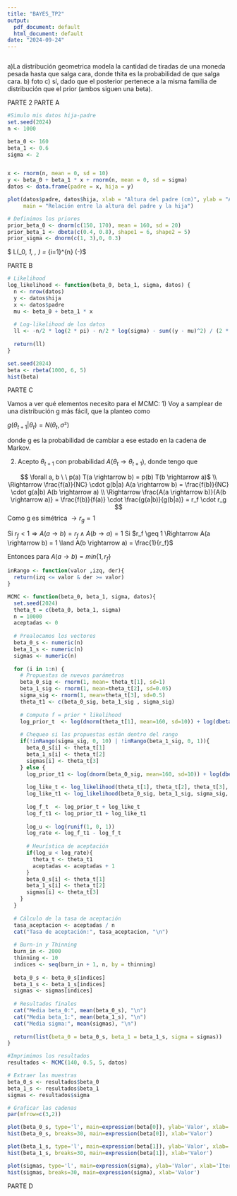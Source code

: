 ```yaml
---
title: "BAYES_TP2"
output:
  pdf_document: default
  html_document: default
date: "2024-09-24"
---
```


```r

```
a)La distribución geometrica modela la cantidad de tiradas de una moneda pesada hasta que salga cara, donde thita es la probabilidad de que salga cara. 
b) foto
c) sí, dado que el posterior pertenece a la misma familia de distribución que el prior (ambos siguen una beta).


PARTE 2
PARTE A
```r
#Simulo mis datos hija-padre
set.seed(2024)
n <- 1000 

beta_0 <- 160  
beta_1 <- 0.6
sigma <- 2


x <- rnorm(n, mean = 0, sd = 10)
y <- beta_0 + beta_1 * x + rnorm(n, mean = 0, sd = sigma)
datos <- data.frame(padre = x, hija = y)

plot(datos$padre, datos$hija, xlab = "Altura del padre (cm)", ylab = "Altura de la hija (cm)",
     main = "Relación entre la altura del padre y la hija")

```

```r
# Definimos los priores
prior_beta_0 <- dnorm(c(150, 170), mean = 160, sd = 20)
prior_beta_1 <- dbeta(c(0.4, 0.8), shape1 = 6, shape2 = 5)
prior_sigma <- dnorm(c(1, 3),0, 0.3)
```

$ L(\beta_0, \beta_1, \sigma \mid \mathbf{y}, \mathbf{x}) = \prod_{i=1}^{n} \frac{1}{\sqrt{2\pi\sigma^2}} \exp\left(-\frac{(y_i - (\beta_0 + \beta_1 x_i))^2}{2\sigma^2}\right)$


PARTE B
```r
# Likelihood
log_likelihood <- function(beta_0, beta_1, sigma, datos) {
  n <- nrow(datos)
  y <- datos$hija
  x <- datos$padre
  mu <- beta_0 + beta_1 * x
  
  # Log-likelihood de los datos
  ll <- -n/2 * log(2 * pi) - n/2 * log(sigma) - sum((y - mu)^2) / (2 * sigma^2)
  
  return(ll)
}

```

```r
set.seed(2024)
beta <- rbeta(1000, 6, 5)
hist(beta)
```
PARTE C

Vamos a ver qué elementos necesito para el MCMC:
1) Voy a samplear de una distribución g más fácil, que la planteo como

$g(\theta_{t+1} | \theta_t) = N(\theta_t , \sigma²)$

donde g es la probabilidad de cambiar a ese estado en la cadena de Markov.

2) Acepto $\theta_{t+1}$ con probabilidad $A(\theta_t \rightarrow \theta_{t+1})$, donde tengo que 

$$
\forall a, b \ \ p(a) T(a \rightarrow b) = p(b) T(b \rightarrow a)$
\\
\Rightarrow \frac{f(a)}{NC} \cdot g(b|a) A(a \rightarrow b) = \frac{f(b)}{NC} \cdot g(a|b) A(b \rightarrow a)
\\
\Rightarrow \frac{A(a \rightarrow b)}{A(b \rightarrow a)} = \frac{f(b)}{f(a)} \cdot \frac{g(a|b)}{g(b|a)} = r_f \cdot r_g
$$
Como g es simétrica $\rightarrow r_g = 1$

Si $r_f < 1 \Rightarrow  A(a \rightarrow b) = r_f \land A(b \rightarrow a) = 1$
Si $r_f \geq 1 \Rightarrow  A(a \rightarrow b) = 1 \land A(b \rightarrow a) = \frac{1}{r_f}$

Entonces para $A(a \rightarrow b) = min\{1, r_f\}$
```r
inRango <- function(valor ,izq, der){
  return(izq <= valor & der >= valor)
}

MCMC <- function(beta_0, beta_1, sigma, datos){
  set.seed(2024)
  theta_t = c(beta_0, beta_1, sigma)
  n = 10000
  aceptadas <- 0
  
  # Prealocamos los vectores
  beta_0_s <- numeric(n)
  beta_1_s <- numeric(n)
  sigmas <- numeric(n)
  
  for (i in 1:n) {
    # Propuestas de nuevos parámetros
    beta_0_sig <- rnorm(1, mean= theta_t[1], sd=1)
    beta_1_sig <- rnorm(1, mean=theta_t[2], sd=0.05)
    sigma_sig <- rnorm(1, mean=theta_t[3], sd=0.5)
    theta_t1 <- c(beta_0_sig, beta_1_sig , sigma_sig)
    
    # Computo f = prior * likelihood
    log_prior_t  <- log(dnorm(theta_t[1], mean=160, sd=10)) + log(dbeta(theta_t[2], 6, 5)) + log(dunif(theta_t[3], 0, 10))
    
    # Chequeo si las propuestas están dentro del rango
    if(!inRango(sigma_sig, 0, 10) | !inRango(beta_1_sig, 0, 1)){
      beta_0_s[i] <- theta_t[1]
      beta_1_s[i] <- theta_t[2]
      sigmas[i] <- theta_t[3]
    } else {
      log_prior_t1 <- log(dnorm(beta_0_sig, mean=160, sd=10)) + log(dbeta(beta_1_sig, 6, 5)) + log(dunif(sigma_sig, 0, 10))
      
      log_like_t <- log_likelihood(theta_t[1], theta_t[2], theta_t[3], datos)
      log_like_t1 <- log_likelihood(beta_0_sig, beta_1_sig, sigma_sig, datos)
      
      log_f_t  <- log_prior_t + log_like_t
      log_f_t1 <- log_prior_t1 + log_like_t1
      
      log_u <- log(runif(1, 0, 1))
      log_rate <- log_f_t1 - log_f_t
      
      # Heurística de aceptación
      if(log_u < log_rate){
        theta_t <- theta_t1
        aceptadas <- aceptadas + 1
      }
      beta_0_s[i] <- theta_t[1]
      beta_1_s[i] <- theta_t[2]
      sigmas[i] <- theta_t[3]
    }
  }
  
  # Cálculo de la tasa de aceptación
  tasa_aceptacion <- aceptadas / n
  cat("Tasa de aceptación:", tasa_aceptacion, "\n")
  
  # Burn-in y Thinning
  burn_in <- 2000
  thinning <- 10
  indices <- seq(burn_in + 1, n, by = thinning)
  
  beta_0_s <- beta_0_s[indices]
  beta_1_s <- beta_1_s[indices]
  sigmas <- sigmas[indices]
  
  # Resultados finales
  cat("Media beta_0:", mean(beta_0_s), "\n")
  cat("Media beta_1:", mean(beta_1_s), "\n")
  cat("Media sigma:", mean(sigmas), "\n")
  
  return(list(beta_0 = beta_0_s, beta_1 = beta_1_s, sigma = sigmas))
}
```


```r
#Imprimimos los resultados
resultados <- MCMC(140, 0.5, 5, datos)

# Extraer las muestras
beta_0_s <- resultados$beta_0
beta_1_s <- resultados$beta_1
sigmas <- resultados$sigma

# Graficar las cadenas
par(mfrow=c(3,2))

plot(beta_0_s, type='l', main=expression(beta[0]), ylab='Valor', xlab='Iteración')
hist(beta_0_s, breaks=30, main=expression(beta[0]), xlab='Valor')

plot(beta_1_s, type='l', main=expression(beta[1]), ylab='Valor', xlab='Iteración')
hist(beta_1_s, breaks=30, main=expression(beta[1]), xlab='Valor')

plot(sigmas, type='l', main=expression(sigma), ylab='Valor', xlab='Iteración')
hist(sigmas, breaks=30, main=expression(sigma), xlab='Valor')
```

PARTE D





